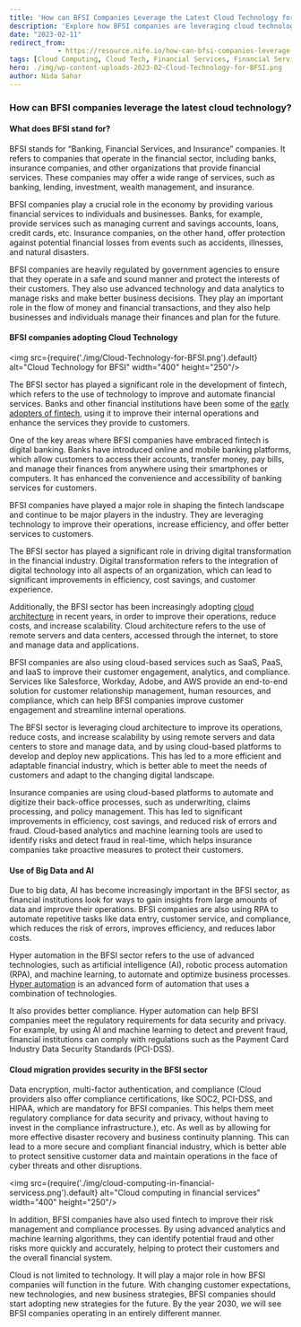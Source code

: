 ```yaml
---
title: 'How can BFSI Companies Leverage the Latest Cloud Technology for the Best Customer Experience?'
description: 'Explore how BFSI companies are leveraging cloud technology to enhance customer experiences, improve operational efficiency, and ensure compliance with regulatory standards.'
date: "2023-02-11"
redirect_from: 
            - https://resource.nife.io/how-can-bfsi-companies-leverage-the-latest-cloud-technology-for-the-best-customer-experience/
tags: [Cloud Computing, Cloud Tech, Financial Services, Financial Services]
hero: ./img/wp-content-uploads-2023-02-Cloud-Technology-for-BFSI.png
author: Nida Sahar
---
```


### How can BFSI companies leverage the latest cloud technology?

#### What does BFSI stand for?

BFSI stands for “Banking, Financial Services, and Insurance” companies. It refers to companies that operate in the financial sector, including banks, insurance companies, and other organizations that provide financial services. These companies may offer a wide range of services, such as banking, lending, investment, wealth management, and insurance.

BFSI companies play a crucial role in the economy by providing various financial services to individuals and businesses. Banks, for example, provide services such as managing current and savings accounts, loans, credit cards, etc. Insurance companies, on the other hand, offer protection against potential financial losses from events such as accidents, illnesses, and natural disasters.

BFSI companies are heavily regulated by government agencies to ensure that they operate in a safe and sound manner and protect the interests of their customers. They also use advanced technology and data analytics to manage risks and make better business decisions. They play an important role in the flow of money and financial transactions, and they also help businesses and individuals manage their finances and plan for the future.

#### BFSI companies adopting Cloud Technology

<img src={require('./img/Cloud-Technology-for-BFSI.png').default} alt="Cloud Technology for BFSI" width="400" height="250"/>
<br/>



The BFSI sector has played a significant role in the development of fintech, which refers to the use of technology to improve and automate financial services. Banks and other financial institutions have been some of the [early adopters of fintech](/blog/why-do-financial-services-use-multi-cloud-to-solve-their-critical-security-loopholes/), using it to improve their internal operations and enhance the services they provide to customers.

One of the key areas where BFSI companies have embraced fintech is digital banking. Banks have introduced online and mobile banking platforms, which allow customers to access their accounts, transfer money, pay bills, and manage their finances from anywhere using their smartphones or computers. It has enhanced the convenience and accessibility of banking services for customers.

BFSI companies have played a major role in shaping the fintech landscape and continue to be major players in the industry. They are leveraging technology to improve their operations, increase efficiency, and offer better services to customers.

The BFSI sector has played a significant role in driving digital transformation in the financial industry. Digital transformation refers to the integration of digital technology into all aspects of an organization, which can lead to significant improvements in efficiency, cost savings, and customer experience.

Additionally, the BFSI sector has been increasingly adopting [cloud architecture](/blog/types-of-cloud-infrastructure-needed-for-bfsi-to-have-continuous-operations/) in recent years, in order to improve their operations, reduce costs, and increase scalability. Cloud architecture refers to the use of remote servers and data centers, accessed through the internet, to store and manage data and applications.

BFSI companies are also using cloud-based services such as SaaS, PaaS, and IaaS to improve their customer engagement, analytics, and compliance. Services like Salesforce, Workday, Adobe, and AWS provide an end-to-end solution for customer relationship management, human resources, and compliance, which can help BFSI companies improve customer engagement and streamline internal operations.

The BFSI sector is leveraging cloud architecture to improve its operations, reduce costs, and increase scalability by using remote servers and data centers to store and manage data, and by using cloud-based platforms to develop and deploy new applications. This has led to a more efficient and adaptable financial industry, which is better able to meet the needs of customers and adapt to the changing digital landscape.

Insurance companies are using cloud-based platforms to automate and digitize their back-office processes, such as underwriting, claims processing, and policy management. This has led to significant improvements in efficiency, cost savings, and reduced risk of errors and fraud. Cloud-based analytics and machine learning tools are used to identify risks and detect fraud in real-time, which helps insurance companies take proactive measures to protect their customers.

#### Use of Big Data and AI

Due to big data, AI has become increasingly important in the BFSI sector, as financial institutions look for ways to gain insights from large amounts of data and improve their operations. BFSI companies are also using RPA to automate repetitive tasks like data entry, customer service, and compliance, which reduces the risk of errors, improves efficiency, and reduces labor costs.

Hyper automation in the BFSI sector refers to the use of advanced technologies, such as artificial intelligence (AI), robotic process automation (RPA), and machine learning, to automate and optimize business processes. [Hyper automation](https://www.ibm.com/topics/hyperautomation#:~:text=Hyperautomation%20is%20the%20concept%20of,to%20run%20without%20human%20intervention.) is an advanced form of automation that uses a combination of technologies.

It also provides better compliance. Hyper automation can help BFSI companies meet the regulatory requirements for data security and privacy. For example, by using AI and machine learning to detect and prevent fraud, financial institutions can comply with regulations such as the Payment Card Industry Data Security Standards (PCI-DSS).

#### Cloud migration provides security in the BFSI sector

Data encryption, multi-factor authentication, and compliance (Cloud providers also offer compliance certifications, like SOC2, PCI-DSS, and HIPAA, which are mandatory for BFSI companies. This helps them meet regulatory compliance for data security and privacy, without having to invest in the compliance infrastructure.), etc. As well as by allowing for more effective disaster recovery and business continuity planning. This can lead to a more secure and compliant financial industry, which is better able to protect sensitive customer data and maintain operations in the face of cyber threats and other disruptions.

<img src={require('./img/cloud-computing-in-financial-servicess.png').default} alt="Cloud computing in financial services" width="400" height="250"/>
<br/>



In addition, BFSI companies have also used fintech to improve their risk management and compliance processes. By using advanced analytics and machine learning algorithms, they can identify potential fraud and other risks more quickly and accurately, helping to protect their customers and the overall financial system.

Cloud is not limited to technology. It will play a major role in how BFSI companies will function in the future. With changing customer expectations, new technologies, and new business strategies, BFSI companies should start adopting new strategies for the future. By the year 2030, we will see BFSI companies operating in an entirely different manner.
